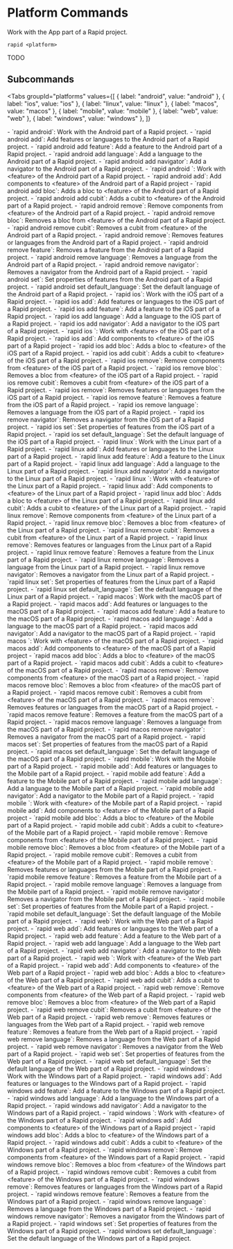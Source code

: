 # Platform Commands

Work with the App part of a Rapid project.

```
rapid <platform>
```

TODO

## Subcommands

<Tabs
  groupId="platforms"
  values={[
    { label: "android", value: "android" },
    { label: "ios", value: "ios" },
    { label: "linux", value: "linux" },
    { label: "macos", value: "macos" },
    { label: "mobile", value: "mobile" },
    { label: "web", value: "web" },
    { label: "windows", value: "windows" },
  ]}
>
<TabItem value="android">
- `rapid android`: Work with the Android part of a Rapid project.
  - `rapid android add`: Add features or languages to the Android part of a Rapid project.
    - `rapid android add feature`: Add a feature to the Android part of a Rapid project.
    - `rapid android add language`: Add a language to the Android part of a Rapid project.
    - `rapid android add navigator`: Add a navigator to the Android part of a Rapid project.
  - `rapid android <feature>`: Work with &lt;feature&gt; of the Android part of a Rapid project.
    - `rapid android <feature> add`: Add components to &lt;feature&gt; of the Android part of a Rapid project
      - `rapid android <feature> add bloc`: Adds a bloc to &lt;feature&gt; of the Android part of a Rapid project.
      - `rapid android <feature> add cubit`: Adds a cubit to &lt;feature&gt; of the Android part of a Rapid project.
    - `rapid android <feature> remove`: Remove components from &lt;feature&gt; of the Android part of a Rapid project.
      - `rapid android <feature> remove bloc`: Removes a bloc from &lt;feature&gt; of the Android part of a Rapid project.
      - `rapid android <feature> remove cubit`: Removes a cubit from &lt;feature&gt; of the Android part of a Rapid project.
  - `rapid android remove`: Removes features or languages from the Android part of a Rapid project.
    - `rapid android remove feature`: Removes a feature from the Android part of a Rapid project.
    - `rapid android remove language`: Removes a language from the Android part of a Rapid project.
    - `rapid android remove navigator`: Removes a navigator from the Android part of a Rapid project.
  - `rapid android set`: Set properties of features from the Android part of a Rapid project.
    - `rapid android set default_language`: Set the default language of the Android part of a Rapid project.
</TabItem>
<TabItem value="ios">
- `rapid ios`: Work with the iOS part of a Rapid project.
  - `rapid ios add`: Add features or languages to the iOS part of a Rapid project.
    - `rapid ios add feature`: Add a feature to the iOS part of a Rapid project.
    - `rapid ios add language`: Add a language to the iOS part of a Rapid project.
    - `rapid ios add navigator`: Add a navigator to the iOS part of a Rapid project.
  - `rapid ios <feature>`: Work with &lt;feature&gt; of the iOS part of a Rapid project.
    - `rapid ios <feature> add`: Add components to &lt;feature&gt; of the iOS part of a Rapid project
      - `rapid ios <feature> add bloc`: Adds a bloc to &lt;feature&gt; of the iOS part of a Rapid project.
      - `rapid ios <feature> add cubit`: Adds a cubit to &lt;feature&gt; of the iOS part of a Rapid project.
    - `rapid ios <feature> remove`: Remove components from &lt;feature&gt; of the iOS part of a Rapid project.
      - `rapid ios <feature> remove bloc`: Removes a bloc from &lt;feature&gt; of the iOS part of a Rapid project.
      - `rapid ios <feature> remove cubit`: Removes a cubit from &lt;feature&gt; of the iOS part of a Rapid project.
  - `rapid ios remove`: Removes features or languages from the iOS part of a Rapid project.
    - `rapid ios remove feature`: Removes a feature from the iOS part of a Rapid project.
    - `rapid ios remove language`: Removes a language from the iOS part of a Rapid project.
    - `rapid ios remove navigator`: Removes a navigator from the iOS part of a Rapid project.
  - `rapid ios set`: Set properties of features from the iOS part of a Rapid project.
    - `rapid ios set default_language`: Set the default language of the iOS part of a Rapid project.
</TabItem>
<TabItem value="linux">
- `rapid linux`: Work with the Linux part of a Rapid project.
  - `rapid linux add`: Add features or languages to the Linux part of a Rapid project.
    - `rapid linux add feature`: Add a feature to the Linux part of a Rapid project.
    - `rapid linux add language`: Add a language to the Linux part of a Rapid project.
    - `rapid linux add navigator`: Add a navigator to the Linux part of a Rapid project.
  - `rapid linux <feature>`: Work with &lt;feature&gt; of the Linux part of a Rapid project.
    - `rapid linux <feature> add`: Add components to &lt;feature&gt; of the Linux part of a Rapid project
      - `rapid linux <feature> add bloc`: Adds a bloc to &lt;feature&gt; of the Linux part of a Rapid project.
      - `rapid linux <feature> add cubit`: Adds a cubit to &lt;feature&gt; of the Linux part of a Rapid project.
    - `rapid linux <feature> remove`: Remove components from &lt;feature&gt; of the Linux part of a Rapid project.
      - `rapid linux <feature> remove bloc`: Removes a bloc from &lt;feature&gt; of the Linux part of a Rapid project.
      - `rapid linux <feature> remove cubit`: Removes a cubit from &lt;feature&gt; of the Linux part of a Rapid project.
  - `rapid linux remove`: Removes features or languages from the Linux part of a Rapid project.
    - `rapid linux remove feature`: Removes a feature from the Linux part of a Rapid project.
    - `rapid linux remove language`: Removes a language from the Linux part of a Rapid project.
    - `rapid linux remove navigator`: Removes a navigator from the Linux part of a Rapid project.
  - `rapid linux set`: Set properties of features from the Linux part of a Rapid project.
    - `rapid linux set default_language`: Set the default language of the Linux part of a Rapid project.
</TabItem>
<TabItem value="macos">
- `rapid macos`: Work with the macOS part of a Rapid project.
  - `rapid macos add`: Add features or languages to the macOS part of a Rapid project.
    - `rapid macos add feature`: Add a feature to the macOS part of a Rapid project.
    - `rapid macos add language`: Add a language to the macOS part of a Rapid project.
    - `rapid macos add navigator`: Add a navigator to the macOS part of a Rapid project.
  - `rapid macos <feature>`: Work with &lt;feature&gt; of the macOS part of a Rapid project.
    - `rapid macos <feature> add`: Add components to &lt;feature&gt; of the macOS part of a Rapid project
      - `rapid macos <feature> add bloc`: Adds a bloc to &lt;feature&gt; of the macOS part of a Rapid project.
      - `rapid macos <feature> add cubit`: Adds a cubit to &lt;feature&gt; of the macOS part of a Rapid project.
    - `rapid macos <feature> remove`: Remove components from &lt;feature&gt; of the macOS part of a Rapid project.
      - `rapid macos <feature> remove bloc`: Removes a bloc from &lt;feature&gt; of the macOS part of a Rapid project.
      - `rapid macos <feature> remove cubit`: Removes a cubit from &lt;feature&gt; of the macOS part of a Rapid project.
  - `rapid macos remove`: Removes features or languages from the macOS part of a Rapid project.
    - `rapid macos remove feature`: Removes a feature from the macOS part of a Rapid project.
    - `rapid macos remove language`: Removes a language from the macOS part of a Rapid project.
    - `rapid macos remove navigator`: Removes a navigator from the macOS part of a Rapid project.
  - `rapid macos set`: Set properties of features from the macOS part of a Rapid project.
    - `rapid macos set default_language`: Set the default language of the macOS part of a Rapid project.
</TabItem>
<TabItem value="mobile">
- `rapid mobile`: Work with the Mobile part of a Rapid project.
  - `rapid mobile add`: Add features or languages to the Mobile part of a Rapid project.
    - `rapid mobile add feature`: Add a feature to the Mobile part of a Rapid project.
    - `rapid mobile add language`: Add a language to the Mobile part of a Rapid project.
    - `rapid mobile add navigator`: Add a navigator to the Mobile part of a Rapid project.
  - `rapid mobile <feature>`: Work with &lt;feature&gt; of the Mobile part of a Rapid project.
    - `rapid mobile <feature> add`: Add components to &lt;feature&gt; of the Mobile part of a Rapid project
      - `rapid mobile <feature> add bloc`: Adds a bloc to &lt;feature&gt; of the Mobile part of a Rapid project.
      - `rapid mobile <feature> add cubit`: Adds a cubit to &lt;feature&gt; of the Mobile part of a Rapid project.
    - `rapid mobile <feature> remove`: Remove components from &lt;feature&gt; of the Mobile part of a Rapid project.
      - `rapid mobile <feature> remove bloc`: Removes a bloc from &lt;feature&gt; of the Mobile part of a Rapid project.
      - `rapid mobile <feature> remove cubit`: Removes a cubit from &lt;feature&gt; of the Mobile part of a Rapid project.
  - `rapid mobile remove`: Removes features or languages from the Mobile part of a Rapid project.
    - `rapid mobile remove feature`: Removes a feature from the Mobile part of a Rapid project.
    - `rapid mobile remove language`: Removes a language from the Mobile part of a Rapid project.
    - `rapid mobile remove navigator`: Removes a navigator from the Mobile part of a Rapid project.
  - `rapid mobile set`: Set properties of features from the Mobile part of a Rapid project.
    - `rapid mobile set default_language`: Set the default language of the Mobile part of a Rapid project.
</TabItem>
<TabItem value="web">
- `rapid web`: Work with the Web part of a Rapid project.
  - `rapid web add`: Add features or languages to the Web part of a Rapid project.
    - `rapid web add feature`: Add a feature to the Web part of a Rapid project.
    - `rapid web add language`: Add a language to the Web part of a Rapid project.
    - `rapid web add navigator`: Add a navigator to the Web part of a Rapid project.
  - `rapid web <feature>`: Work with &lt;feature&gt; of the Web part of a Rapid project.
    - `rapid web <feature> add`: Add components to &lt;feature&gt; of the Web part of a Rapid project
      - `rapid web <feature> add bloc`: Adds a bloc to &lt;feature&gt; of the Web part of a Rapid project.
      - `rapid web <feature> add cubit`: Adds a cubit to &lt;feature&gt; of the Web part of a Rapid project.
    - `rapid web <feature> remove`: Remove components from &lt;feature&gt; of the Web part of a Rapid project.
      - `rapid web <feature> remove bloc`: Removes a bloc from &lt;feature&gt; of the Web part of a Rapid project.
      - `rapid web <feature> remove cubit`: Removes a cubit from &lt;feature&gt; of the Web part of a Rapid project.
  - `rapid web remove`: Removes features or languages from the Web part of a Rapid project.
    - `rapid web remove feature`: Removes a feature from the Web part of a Rapid project.
    - `rapid web remove language`: Removes a language from the Web part of a Rapid project.
    - `rapid web remove navigator`: Removes a navigator from the Web part of a Rapid project.
  - `rapid web set`: Set properties of features from the Web part of a Rapid project.
    - `rapid web set default_language`: Set the default language of the Web part of a Rapid project.
</TabItem>
<TabItem value="windows">
- `rapid windows`: Work with the Windows part of a Rapid project.
  - `rapid windows add`: Add features or languages to the Windows part of a Rapid project.
    - `rapid windows add feature`: Add a feature to the Windows part of a Rapid project.
    - `rapid windows add language`: Add a language to the Windows part of a Rapid project.
    - `rapid windows add navigator`: Add a navigator to the Windows part of a Rapid project.
  - `rapid windows <feature>`: Work with &lt;feature&gt; of the Windows part of a Rapid project.
    - `rapid windows <feature> add`: Add components to &lt;feature&gt; of the Windows part of a Rapid project
      - `rapid windows <feature> add bloc`: Adds a bloc to &lt;feature&gt; of the Windows part of a Rapid project.
      - `rapid windows <feature> add cubit`: Adds a cubit to &lt;feature&gt; of the Windows part of a Rapid project.
    - `rapid windows <feature> remove`: Remove components from &lt;feature&gt; of the Windows part of a Rapid project.
      - `rapid windows <feature> remove bloc`: Removes a bloc from &lt;feature&gt; of the Windows part of a Rapid project.
      - `rapid windows <feature> remove cubit`: Removes a cubit from &lt;feature&gt; of the Windows part of a Rapid project.
  - `rapid windows remove`: Removes features or languages from the Windows part of a Rapid project.
    - `rapid windows remove feature`: Removes a feature from the Windows part of a Rapid project.
    - `rapid windows remove language`: Removes a language from the Windows part of a Rapid project.
    - `rapid windows remove navigator`: Removes a navigator from the Windows part of a Rapid project.
  - `rapid windows set`: Set properties of features from the Windows part of a Rapid project.
    - `rapid windows set default_language`: Set the default language of the Windows part of a Rapid project.
</TabItem>
</Tabs>
